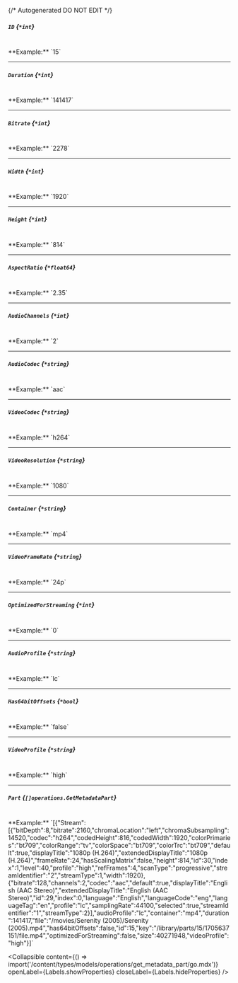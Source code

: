 {/* Autogenerated DO NOT EDIT  */}

##### `ID` *{`*int`}*
<br/>
**Example:** `15`

---
##### `Duration` *{`*int`}*
<br/>
**Example:** `141417`

---
##### `Bitrate` *{`*int`}*
<br/>
**Example:** `2278`

---
##### `Width` *{`*int`}*
<br/>
**Example:** `1920`

---
##### `Height` *{`*int`}*
<br/>
**Example:** `814`

---
##### `AspectRatio` *{`*float64`}*
<br/>
**Example:** `2.35`

---
##### `AudioChannels` *{`*int`}*
<br/>
**Example:** `2`

---
##### `AudioCodec` *{`*string`}*
<br/>
**Example:** `aac`

---
##### `VideoCodec` *{`*string`}*
<br/>
**Example:** `h264`

---
##### `VideoResolution` *{`*string`}*
<br/>
**Example:** `1080`

---
##### `Container` *{`*string`}*
<br/>
**Example:** `mp4`

---
##### `VideoFrameRate` *{`*string`}*
<br/>
**Example:** `24p`

---
##### `OptimizedForStreaming` *{`*int`}*
<br/>
**Example:** `0`

---
##### `AudioProfile` *{`*string`}*
<br/>
**Example:** `lc`

---
##### `Has64bitOffsets` *{`*bool`}*
<br/>
**Example:** `false`

---
##### `VideoProfile` *{`*string`}*
<br/>
**Example:** `high`

---
##### `Part` *{`[]operations.GetMetadataPart`}*
<br/>
**Example:** `[{"Stream":[{"bitDepth":8,"bitrate":2160,"chromaLocation":"left","chromaSubsampling":14520,"codec":"h264","codedHeight":816,"codedWidth":1920,"colorPrimaries":"bt709","colorRange":"tv","colorSpace":"bt709","colorTrc":"bt709","default":true,"displayTitle":"1080p (H.264)","extendedDisplayTitle":"1080p (H.264)","frameRate":24,"hasScalingMatrix":false,"height":814,"id":30,"index":1,"level":40,"profile":"high","refFrames":4,"scanType":"progressive","streamIdentifier":"2","streamType":1,"width":1920},{"bitrate":128,"channels":2,"codec":"aac","default":true,"displayTitle":"English (AAC Stereo)","extendedDisplayTitle":"English (AAC Stereo)","id":29,"index":0,"language":"English","languageCode":"eng","languageTag":"en","profile":"lc","samplingRate":44100,"selected":true,"streamIdentifier":"1","streamType":2}],"audioProfile":"lc","container":"mp4","duration":141417,"file":"/movies/Serenity (2005)/Serenity (2005).mp4","has64bitOffsets":false,"id":15,"key":"/library/parts/15/1705637151/file.mp4","optimizedForStreaming":false,"size":40271948,"videoProfile":"high"}]`

<Collapsible content={() => import('/content/types/models/operations/get_metadata_part/go.mdx')} openLabel={Labels.showProperties} closeLabel={Labels.hideProperties} />



